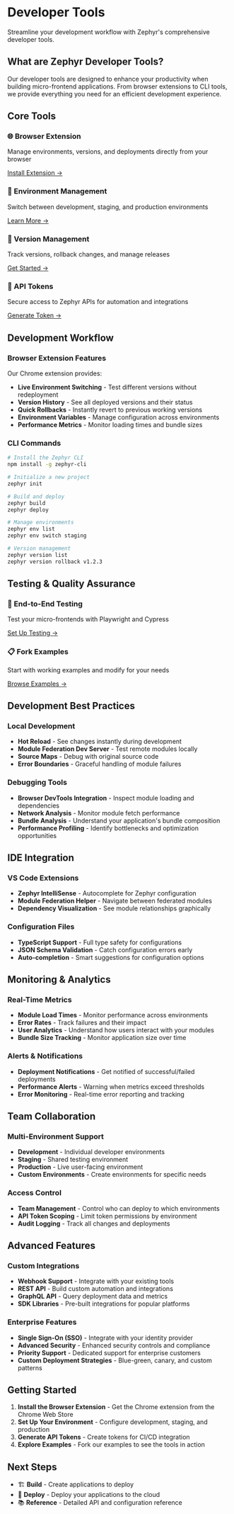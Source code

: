 # Developer Tools

Streamline your development workflow with Zephyr's comprehensive developer tools.

## What are Zephyr Developer Tools?

Our developer tools are designed to enhance your productivity when building micro-frontend applications. From browser extensions to CLI tools, we provide everything you need for an efficient development experience.

## Core Tools

<div className="grid grid-cols-1 gap-4 mt-6">
  <div className="border rounded-lg p-4">
    <h3>🌐 Browser Extension</h3>
    <p>
      Manage environments, versions, and deployments directly from your browser
    </p>
    <a href="/how-to/browser-extension" className="text-blue-600">
      Install Extension →
    </a>
  </div>

  <div className="border rounded-lg p-4">
    <h3>🏢 Environment Management</h3>
    <p>Switch between development, staging, and production environments</p>
    <a href="/how-to/environments" className="text-blue-600">
      Learn More →
    </a>
  </div>

  <div className="border rounded-lg p-4">
    <h3>🔄 Version Management</h3>
    <p>Track versions, rollback changes, and manage releases</p>
    <a href="/how-to/versioning-tags" className="text-blue-600">
      Get Started →
    </a>
  </div>

  <div className="border rounded-lg p-4">
    <h3>🔑 API Tokens</h3>
    <p>Secure access to Zephyr APIs for automation and integrations</p>
    <a href="/how-to/api-token" className="text-blue-600">
      Generate Token →
    </a>
  </div>
</div>

## Development Workflow

### Browser Extension Features

Our Chrome extension provides:

- **Live Environment Switching** - Test different versions without redeployment
- **Version History** - See all deployed versions and their status
- **Quick Rollbacks** - Instantly revert to previous working versions
- **Environment Variables** - Manage configuration across environments
- **Performance Metrics** - Monitor loading times and bundle sizes

### CLI Commands

```bash
# Install the Zephyr CLI
npm install -g zephyr-cli

# Initialize a new project
zephyr init

# Build and deploy
zephyr build
zephyr deploy

# Manage environments
zephyr env list
zephyr env switch staging

# Version management
zephyr version list
zephyr version rollback v1.2.3
```

## Testing & Quality Assurance

<div className="grid grid-cols-2 gap-4 mt-6">
  <div className="border rounded-lg p-4">
    <h3>🧪 End-to-End Testing</h3>
    <p>Test your micro-frontends with Playwright and Cypress</p>
    <a href="/how-to/end-to-end-testing" className="text-blue-600">
      Set Up Testing →
    </a>
  </div>

  <div className="border rounded-lg p-4">
    <h3>📋 Fork Examples</h3>
    <p>Start with working examples and modify for your needs</p>
    <a href="/how-to/fork-our-examples" className="text-blue-600">
      Browse Examples →
    </a>
  </div>
</div>

## Development Best Practices

### Local Development

- **Hot Reload** - See changes instantly during development
- **Module Federation Dev Server** - Test remote modules locally
- **Source Maps** - Debug with original source code
- **Error Boundaries** - Graceful handling of module failures

### Debugging Tools

- **Browser DevTools Integration** - Inspect module loading and dependencies
- **Network Analysis** - Monitor module fetch performance
- **Bundle Analysis** - Understand your application's bundle composition
- **Performance Profiling** - Identify bottlenecks and optimization opportunities

## IDE Integration

### VS Code Extensions

- **Zephyr IntelliSense** - Autocomplete for Zephyr configuration
- **Module Federation Helper** - Navigate between federated modules
- **Dependency Visualization** - See module relationships graphically

### Configuration Files

- **TypeScript Support** - Full type safety for configurations
- **JSON Schema Validation** - Catch configuration errors early
- **Auto-completion** - Smart suggestions for configuration options

## Monitoring & Analytics

### Real-Time Metrics

- **Module Load Times** - Monitor performance across environments
- **Error Rates** - Track failures and their impact
- **User Analytics** - Understand how users interact with your modules
- **Bundle Size Tracking** - Monitor application size over time

### Alerts & Notifications

- **Deployment Notifications** - Get notified of successful/failed deployments
- **Performance Alerts** - Warning when metrics exceed thresholds
- **Error Monitoring** - Real-time error reporting and tracking

## Team Collaboration

### Multi-Environment Support

- **Development** - Individual developer environments
- **Staging** - Shared testing environment
- **Production** - Live user-facing environment
- **Custom Environments** - Create environments for specific needs

### Access Control

- **Team Management** - Control who can deploy to which environments
- **API Token Scoping** - Limit token permissions by environment
- **Audit Logging** - Track all changes and deployments

## Advanced Features

### Custom Integrations

- **Webhook Support** - Integrate with your existing tools
- **REST API** - Build custom automation and integrations
- **GraphQL API** - Query deployment data and metrics
- **SDK Libraries** - Pre-built integrations for popular platforms

### Enterprise Features

- **Single Sign-On (SSO)** - Integrate with your identity provider
- **Advanced Security** - Enhanced security controls and compliance
- **Priority Support** - Dedicated support for enterprise customers
- **Custom Deployment Strategies** - Blue-green, canary, and custom patterns

## Getting Started

1. **Install the Browser Extension** - Get the Chrome extension from the Chrome Web Store
2. **Set Up Your Environment** - Configure development, staging, and production
3. **Generate API Tokens** - Create tokens for CI/CD integration
4. **Explore Examples** - Fork our examples to see the tools in action

## Next Steps

- 🏗️ **Build** - Create applications to deploy
- 🚀 **Deploy** - Deploy your applications to the cloud
- 📚 **Reference** - Detailed API and configuration reference

